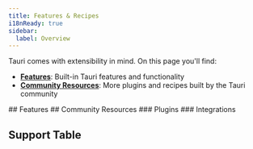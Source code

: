```yaml
---
title: Features & Recipes
i18nReady: true
sidebar:
  label: Overview
---
```



Tauri comes with extensibility in mind. On this page you'll find:

- **[Features](#features)**: Built-in Tauri features and functionality
- **[Community Resources](#community-resources)**: More plugins and recipes built by the Tauri community


<Search>
  ## Features
  <FeaturesList />
  ## Community Resources
  <LinkCard
    title="Have something to share?"
    description="Open a pull request to show us your amazing resource."
    href="https://github.com/tauri-apps/awesome-tauri/pulls"
  />
  ### Plugins
  <AwesomeTauri section="plugins-no-official" />
  ### Integrations
  <AwesomeTauri section="integrations" />
</Search>

## Support Table

<TableCompatibility />
